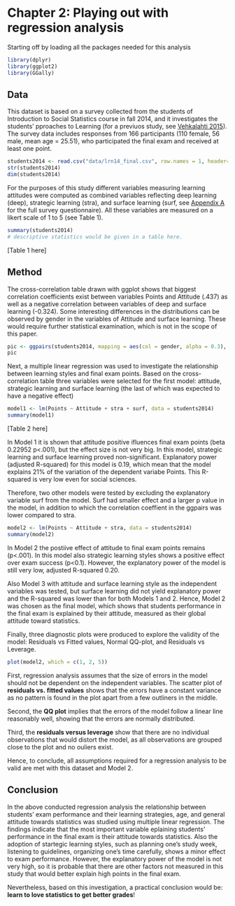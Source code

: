 # Chapter 2: Playing out with regression analysis

<!--  
*Describe the work you have done this week and summarize your learning.*

- Describe your work and results clearly. 
- Assume the reader has an introductory course level understanding of writing and reading R code as well as statistical methods
- Assume the reader has no previous knowledge of your data or the more advanced methods you are using  -->

Starting off by loading all the packages needed for this analysis
```r
library(dplyr)
library(ggplot2)
library(GGally)
```

## Data

This dataset is based on a survey collected from the students of Introduction to Social Statistics course in fall 2014, and it investigates the students' pproaches to Learning (for a previuos study, see [Vehkalahti 2015](http://www.slideshare.net/kimmovehkalahti/the-relationship-between-learning-approaches-and-students-achievements-in-an-introductory-statistics-course-in-finland)). The survey data includes responses from 166 participants (110 female, 56 male, mean age = 25.51), who participated the final exam and received at least one point.

```r
students2014 <- read.csv("data/lrn14_final.csv", row.names = 1, header=TRUE)
str(students2014)
dim(students2014)
```

For the purposes of this study different variables measuring learning attitudes were computed as combined variables reflecting deep learning (deep), strategic learning (stra), and surface learning (surf, see [Appendix A](http://www.helsinki.fi/~kvehkala/JYTmooc/JYTOPKYS3-meta.txt) for the full survey questionnaire). All these variables are measured on a likert scale of 1 to 5 (see Table 1).

```r
summary(students2014)
# descriptive statistics would be given in a table here.
```
[Table 1 here]

## Method

The cross-correlation table drawn with ggplot shows that biggest correlation coefficients exist between variables Points and Attitude (.437) as well as a negative correlation between variables of deep and surface learning (-0.324). Some interesting differences in the distributions can be observed by gender in the variables of Attitude and surface learning. These would require further statistical examination, which is not in the scope of this paper.

```r
pic <- ggpairs(students2014, mapping = aes(col = gender, alpha = 0.3), lower = list(combo = wrap("facethist", bins = 20)))
pic
```

Next, a multiple linear regression was used to investigate the relationship between learning styles and final exam points. Based on the cross-correlation table three variables were selected for the first model: attitude, strategic learning and surface learning (the last of  which was expected to have a negative effect)

```r
model1 <- lm(Points ~ Attitude + stra + surf, data = students2014)
summary(model1)
```

[Table 2 here]

In Model 1 it is shown that attitude positive ifluences final exam points (beta 0.22952 p<.001), but the effect size is not very big. In this model, strategic learning and surface learning proved non-significant. Explanatory power (adjusted R-squared) for this model is 0.19, which mean that the model explains 21% of the variation of the dependent variabe Points. This R-squared is very low even for social sciences. 

Therefore, two other models were tested by excluding the explanatory variable surf from the model. Surf had smaller effect and a larger p value in the model, in addition to which the correlation coeffient in the ggpairs was lower compared to stra.

```r
model2 <- lm(Points ~ Attitude + stra, data = students2014)
summary(model2)
```

In Model 2 the postiive effect of attitude to final exam points remains (p<.001). In this model also strategic learning styles shows a positive effect over exam success (p<0.1). However, the explanatory power of the model is still very low, adjusted R-squared 0.20.

Also Model 3 with attitude and surface learning style as the independent variables was tested, but surface learning did not yield explanatory power and the R-squared was lower than for both Models 1 and 2. Hence, Model 2 was chosen as the final model, which shows that students performance in the final exam is explained by their attitude, measured as their global attitude toward statistics.

Finally, three diagnostic plots were produced to explore the validity of the model: Residuals vs Fitted values, Normal QQ-plot, and Residuals vs Leverage.

```r
plot(model2, which = c(1, 2, 5))
```

First, regression analysis assumes that the size of errors in the model should not be dependent on the independent variables. The scatter plot of **residuals vs. fitted values** shows that the errors have a constant variance as no pattern is found in the plot apart from a few outliners in the middle.

Second, the **QQ plot** implies that the errors of the model follow a linear line reasonably well, showing that the errors are normally distributed.

Third, the **residuals versus leverage** show that there are no individual observations that would distort the model, as all observations are grouped close to the plot and no ouliers exist.

Hence, to conclude, all assumptions required for a regression analysis to be valid are met with this dataset and Model 2.

## Conclusion

In the above conducted regression analysis the relationship between students' exam performance and their learning strategies, age, and general attitude towards statistics was studied using multiple linear regression. The findings indicate that the most important variable eplaining students' performance in the final exam is their attitude towards statistics. Also the adoption of startegic learning styles, such as planning one's study week, listening to guidelines, organizing one's time carefully, shows a minor effect to exam performance. However, the explanatory power of the model is not very high, so it is probable that there are other factors not measured in this study that would better explain high points in the final exam.

Nevertheless, based on this investigation, a practical conclusion would be: **learn to love statistics to get better grades**!
